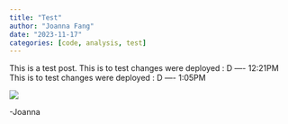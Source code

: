 ```yaml
---
title: "Test"
author: "Joanna Fang"
date: "2023-11-17"
categories: [code, analysis, test]
---
```


This is a test post. 
This is to test changes were deployed : D ---- 12:21PM 
This is to test changes were deployed : D ---- 1:05PM 


![](elena-cordery-RLlcbkemwnw-unsplash.jpg)

-Joanna 